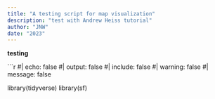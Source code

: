 ```yaml
---
title: "A testing script for map visualization"
description: "test with Andrew Heiss tutorial"
author: "JNW"
date: "2023"
---
```


**testing**

```r
#| echo: false
#| output: false
#| include: false
#| warning: false
#| message: false

library(tidyverse)
library(sf)

